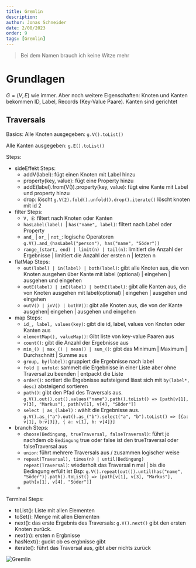 ```yaml
---
title: Gremlin
description:
author: Jonas Schneider
date: 2/08/2023
order: 9
tags: [Gremlin]
---
```


> Bei dem Namen brauch ich keine Witze mehr

# Grundlagen

$G=(V,E)$ wie immer. Aber noch weitere Eigenschaften: Knoten und Kanten bekommen ID, Label, Records (Key-Value Paare). Kanten sind gerichtet

## Traversals

Basics: Alle Knoten ausgegeben: `g.V().toList()`

Alle Kanten ausgegeben: `g.E().toList()`

Steps:

- sideEffekt Steps:
  - addV(label): fügt einen Knoten mit Label hinzu
  - property(key, value): fügt eine Property hinzu
  - addE(label).from(V()).property(key, value): fügt eine Kante mit Label und property hinzu
  - drop: löscht `g.V(2).fold().unfold().drop().iterate()` löscht knoten mit id 2
- filter Steps:
  - `V, E`: filtert nach Knoten oder Kanten
  - `hasLabel(label) `| `has("name", label)`: filtert nach Label oder Property
  - `and_` | `or_` | `not_`: logische Operatoren `g.V().and_(hasLabel("person"), has("name", "Söder"))`
  - `range_(start, end) | limit(n) | tail(n)`: limitiert die Anzahl der Ergebnisse | limitiert die Anzahl der ersten n | letzten n
- flatMap Steps:
  - `out(label) | in(label) | both(label)`: gibt alle Knoten aus, die von Knoten ausgehen über Kante mit label (optional) | eingehen | ausgehen und eingehen
  - `outE(label) | inE(label) | bothE(label)`: gibt alle Kanten aus, die von Knoten ausgehen mit label(optional) | eingehen | ausgehen und eingehen
  - `outV() | inV() | bothV()`: gibt alle Knoten aus, die von der Kante ausgehen| eingehen | ausgehen und eingehen
- map Steps:
  - `id_, label, values(key)`: gibt die id, label, values von Knoten oder Kanten aus
  - `elementMap(), valueMap()`: Gibt liste von key-value Paaren aus
  - `count()`: gibt die Anzahl der Ergebnisse aus
  - `min_() | max_() | mean() | sum_()`: gibt das Minimum | Maximum | Durchschnitt | Summe aus
  - `group, by(label)`: gruppiert die Ergebnisse nach label
  - `fold | unfold`: sammelt die Ergebnisse in einer Liste aber ohne Traversal zu beenden | entpackt die Liste
  - `order()`: sortiert die Ergebnisse aufsteigend lässt sich mit `by(label*, desc)` absteigend sortieren
  - `path()`: gibt den Pfad des Traversals aus. `g.V().out().out().values("name").path().toList() => [path[v[1], v[3], "Markus"], path[v[1], v[4], "Söder"]]`
  - `select | as_(label)` : wählt die Ergebnisse aus. `g.V().as_("a").out().as_("b").select("a", "b").toList() => [{a: v[1], b:v[3]}, { a: v[1], b: v[4]}]`
- branch Steps:
  - `choose(Bedingung, trueTraversal, falseTraversal)`: führt je nachdem ob `Bedingung` true oder false ist den trueTraversal oder falseTraversal aus
  - `union`: führt mehrere Traversals aus / zusammen logischer weise
  - `repeat(Traversal), times(n) | until(Bedingung) repeat(Traversal)`: wiederholt das Traversal n mal | bis die Bedingung erfüllt ist Bsp: `g.V().repeat(out()).until(has("name", "Söder")).path().toList() => [path[v[1], v[3], "Markus"], path[v[1], v[4], "Söder"]]`
  -

Terminal Steps:

- toList(): Liste mit allen Elementen
- toSet(): Menge mit allen Elementen
- next(): das erste Ergebnis des Traversals: `g.V().next()` gibt den ersten Knoten zurück.
- next(n): ersten n Ergbnisse
- hasNext(): guckt ob es ergbnisse gibt
- iterate(): führt das Traversal aus, gibt aber nichts zurück

![Gremlin](https://media.tenor.com/P6SnJsQZd-oAAAAC/gremlins-poster.gif)
